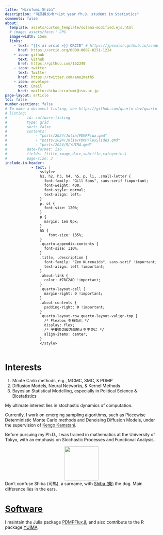 ```yaml
---
title: "Hirofumi Shiba"
description: "司馬博文<br>1st year Ph.D. student in Statistics"
comments: false
about:
  template: assets/custom_template/solana-modified.ejs.html
  # image: assets/face!!.JPG
  image-width: 15em
  links:
    - text: "{{< ai orcid >}} ORCID" # https://jpswalsh.github.io/academicons/
      href: https://orcid.org/0009-0007-8251-1224
    - icon: github
      text: Github
      href: https://github.com/162348
    - icon: twitter
      text: Twitter
      href: https://twitter.com/ano2math5
    - icon: envelope
      text: Email
      href: mailto:shiba.hirofumi@ism.ac.jp
page-layout: article
toc: false
number-sections: false
# To make a document listing, see https://github.com/quarto-dev/quarto-cli/discussions/2925
# listing:
#     -   id: software-listing
#         type: grid
#         sort: false
#         contents:
#             - "posts/2024/Julia/PDMPFlux.qmd"
#             - "posts/2024/Julia/PDMPFluxSlides.qmd"
#             - "posts/2024/R/YUIMA.qmd"
#         date-format: iso
#         fields: [title,image,date,subtitle,categories]
#         page-size: 3
include-in-header: 
            - text: |
                <style>
                h1, h2, h3, h4, h5, p, li, .small-letter {
                  font-family: "Gill Sans", sans-serif !important;
                  font-weight: 400;
                  font-style: normal;
                  text-align: left;
                }
                p, ol {
                  font-size: 120%;
                }
                p {
                  margin: 1em 0px;
                }
                h5 {
                    font-size: 135%;
                }
                .quarto-appendix-contents {
                  font-size: 110%;
                }
                .title, .description {
                  font-family: "Zen Kurenaido", sans-serif !important;
                  text-align: left !important;
                }
                .about-link {
                  color: #78C2AD !important;
                }
                .quarto-layout-cell {
                  margin-right: 0 !important;
                }
                .about-contents {
                  padding-right: 0 !important;
                }
                .quarto-layout-row.quarto-layout-valign-top {
                  /* Flexbox を有効化 */
                  display: flex;
                  /* 子要素の縦方向揃えを中央に */
                  align-items: center;
                }
                </style>
---
```


# Interests

1. Monte Carlo methods, e.g., MCMC, SMC, & PDMP
2. Diffusion Models, Neural Networks, & Kernel Methods
3. Bayesian Statistical Modelling, especially in Political Science & Biostatistics

::: {layout-ncol=2 layout-valign="top"}

::: {.left width="60%"}

My ultimate interest lies in stochastic dynamics of computation.

Currently, I work on emerging sampling algorithms, such as Piecewise Deterministic Monte Carlo methods and Denoising Diffusion Models, under the supervision of <a href="https://sites.google.com/view/kengokamatani/home">Kengo Kamatani</a>.

Before pursuing my Ph.D., I was trained in mathematics at the University of Tokyo, with an emphasis on Stochastic Processes and Functional Analysis.

:::

::: {.right width="30%"}

<img src="assets/Shiba.png" style="width: 8em; display: block; margin: auto;">
<figcaption>Don't confuse Shiba (司馬), a surname, with [Shiba (柴)](https://en.wikipedia.org/wiki/Shiba_Inu) the dog. Main difference lies in the ears.</figcaption>

:::

:::

# [Software](static/Software.qmd)

I maintain the Julia package [PDMPFlux.jl](https://github.com/162348/PDMPFlux.jl), and also contribute to the R package [YUIMA](https://github.com/yuimaproject/yuima).

::: {#software-listing}
:::
